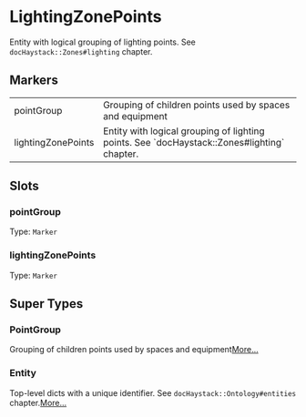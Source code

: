 # LightingZonePoints
Entity with logical grouping of lighting points.
See `docHaystack::Zones#lighting` chapter.
## Markers
<table>
<tbody>
<tr>
<td className='p-2 align-top'><span className='bg-sky-200 rounded-md px-3 py-1 text-sky-700 block font-semibold text-center text-sm'>pointGroup </span></td>
<td className='p-2 align-top'>Grouping of children points used by spaces and equipment</td>
</tr>
<tr>
<td className='p-2 align-top'><span className='bg-sky-200 rounded-md px-3 py-1 text-sky-700 block font-semibold text-center text-sm'>lightingZonePoints </span></td>
<td className='p-2 align-top'>Entity with logical grouping of lighting points. See `docHaystack::Zones#lighting` chapter.</td>
</tr>
</tbody>
</table>

## Slots

### pointGroup
Type: `Marker`

### lightingZonePoints
Type: `Marker`



## Super Types
### PointGroup
Grouping of children points used by spaces and equipment[More...](./PointGroup)

### Entity
Top-level dicts with a unique identifier.
See `docHaystack::Ontology#entities` chapter.[More...](./Entity)


